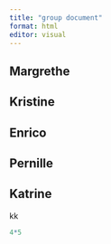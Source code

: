 ```yaml
---
title: "group document"
format: html
editor: visual
---
```


## Margrethe

## Kristine

## Enrico

## Pernille

## Katrine

kk

```r
4*5
```




